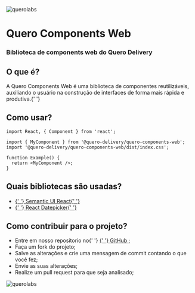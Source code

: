 <Meta title="Introduction" />

<style>{`
  @media (max-width: 1080px) {
  html {
      font-size: 93.75%;
    }
  }

  @media (max-width: 720) {
    html {
      font-size: 87.5%;
    }
  }

  h1, h2, h3, h4, h5, h6 {
    font-size: 1.5rem;
    letter-spacing: 0.05rem;
  }

  .main > p,
  .main li {
    font-size: 1.2rem;
    line-height: 2rem;
  }

  .header {
    display: flex;
    flex-direction: column;
    align-items: center;
  }

  .header img {
    height: 20rem;
    width: 20rem;
  }

  .header h1 {
    color: #9B4DEE;
  }

  .main,
  .title,
  .footer {
    margin: 3rem 0 0;
  }

  .main img {
    margin-top: 2rem;
    width: 28rem;
  }

`}</style>

<div className="header">
  <img src="./querolabs.png" alt="querolabs" />
  <h1>Quero Components Web</h1>
  <h3>Biblioteca de components web do Quero Delivery</h3>
</div>

<div className="main">
  <h2>O que é?</h2>
  <p>
    A Quero Components Web é uma biblioteca de componentes reutilizáveis,
    auxiliando o usuário na construção de interfaces de forma mais rápida e
    produtiva.{' '}
  </p>
</div>

<div className="title">
  <h2>Como usar?</h2>
</div>

```tsx
import React, { Component } from 'react';

import { MyComponent } from '@quero-delivery/quero-components-web';
import '@quero-delivery/quero-components-web/dist/index.css';

function Example() {
  return <MyComponent />;
}
```

<div className="main">
  <h2>Quais bibliotecas são usadas?</h2>

<ul>
  <li>
    <a href="https://react.semantic-ui.com" target="_blank">
      {' '}
      Semantic UI React{' '}
    </a>
  </li>
  <li>
    <a href="https://reactdatepicker.com/" target="_blank">
      {' '}
      React Datepicker{' '}
    </a>
  </li>
</ul>

</div>

<div className="main">
  <h2>Como contribuir para o projeto?</h2>

<ul>
  <li>
    Entre em nosso repositorio no{' '}
    <a
      href="https://github.com/QueroDelivery/quero-components-web"
      target="_blank"
    >
      {' '}
      GitHub
    </a>
    ;
  </li>
  <li>Faça um fork do projeto;</li>
  <li>
    Salve as alterações e crie uma mensagem de commit contando o que você fez;
  </li>
  <li>Envie as suas alterações;</li>
  <li>Realize um pull request para que seja analisado;</li>
</ul>

<img src="./sharing.svg" alt="querolabs" />

</div>
